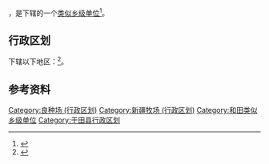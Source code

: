 {{中国乡级行政区|65/32/26/400/000}}
'''{{PAGENAMEBASE}}'''，是{{PRC admin/fullname|65/32/26/400/000|3}}下辖的一个[[类似乡级单位|类似乡级单位]]<ref>{{PRC admin/ref sgc|{{PRC admin/parent|65/32/26/400/000}}}}</ref>。

== 行政区划 ==

{{PAGENAMEBASE}}下辖以下地区：<ref>{{PRC admin/ref sgc|65/32/26/400/000}}</ref>{{PRC admin/children|65/32/26/400/000}}。

== 参考资料 ==

{{Reflist}}

{{于田县行政区划}}
{{新疆行政区划小作品}}

[[Category:良种场_(行政区划)|Category:良种场 (行政区划)]]
[[Category:新疆牧场_(行政区划)|Category:新疆牧场 (行政区划)]]
[[Category:和田类似乡级单位|Category:和田类似乡级单位]]
[[Category:于田县行政区划|Category:于田县行政区划]]